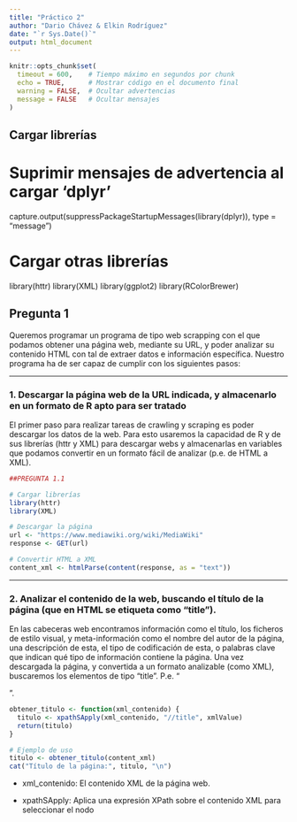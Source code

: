 ```yaml
---
title: "Práctico 2"
author: "Dario Chávez & Elkin Rodríguez"
date: "`r Sys.Date()`"
output: html_document
---
```


```r
knitr::opts_chunk$set(
  timeout = 600,    # Tiempo máximo en segundos por chunk
  echo = TRUE,      # Mostrar código en el documento final
  warning = FALSE,  # Ocultar advertencias
  message = FALSE   # Ocultar mensajes
)
```


## Cargar librerías

# Suprimir mensajes de advertencia al cargar 'dplyr'

capture.output(suppressPackageStartupMessages(library(dplyr)), type =
"message")

# Cargar otras librerías

library(httr) library(XML) library(ggplot2) library(RColorBrewer)

## Pregunta 1

Queremos programar un programa de tipo web scrapping con el que podamos
obtener una página web, mediante su URL, y poder analizar su contenido
HTML con tal de extraer datos e información específica. Nuestro programa
ha de ser capaz de cumplir con los siguientes pasos:

------------------------------------------------------------------------

### **1. Descargar la página web de la URL indicada, y almacenarlo en un formato de R apto para ser tratado**

El primer paso para realizar tareas de crawling y scraping es poder
descargar los datos de la web. Para esto usaremos la capacidad de R y de
sus librerías (httr y XML) para descargar webs y almacenarlas en
variables que podamos convertir en un formato fácil de analizar (p.e. de
HTML a XML).

```r


##PREGUNTA 1.1

# Cargar librerías
library(httr)
library(XML)

# Descargar la página
url <- "https://www.mediawiki.org/wiki/MediaWiki"
response <- GET(url)

# Convertir HTML a XML
content_xml <- htmlParse(content(response, as = "text"))
```

------------------------------------------------------------------------

### **2. Analizar el contenido de la web, buscando el título de la página (que en HTML se etiqueta como “title”).**

En las cabeceras web encontramos información como el título, los
ficheros de estilo visual, y meta-información como el nombre del autor
de la página, una descripción de esta, el tipo de codificación de esta,
o palabras clave que indican qué tipo de información contiene la página.
Una vez descargada la página, y convertida a un formato analizable (como
XML), buscaremos los elementos de tipo “title”. P.e. “

<title>Titulo de Página</title>

”.

```r
obtener_titulo <- function(xml_contenido) {
  titulo <- xpathSApply(xml_contenido, "//title", xmlValue)
  return(titulo)
}

# Ejemplo de uso
titulo <- obtener_titulo(content_xml)
cat("Título de la página:", titulo, "\n")
```

-   xml_contenido: El contenido XML de la página web.

-   xpathSApply: Aplica una expresión XPath sobre el contenido XML para
    seleccionar el nodo

    <title>

    .

-   xmlValue: Extrae el valor (contenido) del nodo seleccionado, es
    decir, el título de la página.

------------------------------------------------------------------------

### **3. Analizar el contenido de la web, buscando todos los enlaces (que en HTML se etiquetan como “a”), buscando el texto del enlace, así como la URL.**

Vamos a extraer, usando las funciones de búsqueda XML, todos los enlaces
que salen de esta página con tal de listarlos y poder descargarlas más
tarde. Sabemos que estos son elementos de tipo “<a>”, que tienen el
atributo “href” para indicar la URL del enlace. P.e.
“<a href = ‘enlace’>Texto del Enlace</a>”. Del enlace nos quedaremos con
la URL de destino y con el valor del enlace (texto del enlace).

```r

# Extraer enlaces y textos
links <- xpathSApply(content_xml, "//a", xmlGetAttr, "href")
texts <- xpathSApply(content_xml, "//a", xmlValue)

# Limpiar valores nulos
links[is.null(links)] <- NA
texts[is.null(texts)] <- NA
links <- unlist(links)
texts <- unlist(texts)
```

------------------------------------------------------------------------

### **4. AGenerar una tabla con cada enlace encontrado, indicando el texto que acompaña el enlace, y el número de veces que aparece un enlace con ese mismo objetivo.**

En este paso nos interesa reunir los datos obtenidos en el anterior
paso. Tendremos que comprobar, para cada enlace, cuantas veces aparece.

```r
# Función para generar tabla de frecuencias y mantener el dataframe original
procesar_enlaces <- function(links, texts) {
  # Crear el dataframe con enlaces y textos
  data <- data.frame(Link = links, Text = texts, stringsAsFactors = FALSE)
  
  # Generar la tabla de frecuencias
  data_summary <- as.data.frame(table(data$Link), stringsAsFactors = FALSE)
  
  # Renombrar columnas para mayor claridad
  colnames(data_summary) <- c("Link", "Frequency")
  
  # Ordenar la tabla de frecuencias por frecuencia descendente
  data_summary <- data_summary[order(-data_summary$Frequency), ]
  
  # Devolver tanto la tabla de frecuencias como el dataframe original
  return(list(data = data, data_summary = data_summary))
}

# Llamar a la función y guardar los resultados
resultados <- procesar_enlaces(links, texts)

# Separar los resultados
data <- resultados$data
data_summary <- resultados$data_summary

# Mostrar las primeras filas de la tabla de frecuencias
head(data_summary)
```

-   links: Vectores de enlaces encontrados en la página web.

-   texts: Vectores de texto asociado a cada enlace encontrado.

-   data: El dataframe original que contiene los enlaces y sus textos.

-   

    ## data_summary: La tabla de frecuencias, que muestra cuántas veces aparece cada enlace.

### **5. Para cada enlace, seguirlo e indicar si está activo (podemos usar el código de status HTTP al hacer una petición a esa URL).**

En este paso podemos usar la función HEAD de la librería “httr”, que en
vez de descargarse la página como haría GET, solo consultamos los
atributos de la página o fichero destino. HEAD nos retorna una lista de
atributos, y de entre estos hay uno llamado “header” que contiene más
atributos sobre la página buscada. Si seguimos podemos encontrar el
“status_code” en “resultado\$status_code”. El “status_code” nos indica
el resultado de la petición de página o fichero. Este código puede
indicar que la petición ha sido correcta (200), que no se ha encontrado
(404), que el acceso está restringido (403), etc. Actividad Evaluable 2
3 Máster en Gestión de la Ciberseguridad - Data Driven Security – 2024 /
2025 • Tened en cuenta que hay enlaces con la URL relativa, con forma
“/xxxxxx/xxxxx/a.html”. En este caso, podemos indicarle como “handle” el
dominio de la página que estamos tratando, o añadirle el dominio a la
URL con la función “paste”.\
• Tened en cuenta que puede haber enlaces externos con la URL absoluta,
con forma “<http://xxxxxx/xxxx/a.html>” (o https), que los trataremos
directamente. • Tened en cuenta que puede haber enlaces que apunten a
subdominios distintos, con forma “//subdominio/xxxx/xxxx/a.html”. En
este caso podemos adjuntarle el prefijo “https:” delante, convirtiendo
la URL en absoluta. • Tened en cuenta URLS internas con tags, como por
ejemplo “#search-p”. Estos apuntan a la misma página en la que estamos,
pero diferente altura de página. Equivale a acceder a la URL relativa de
la misma página en la que estamos. Es recomendado poner un tiempo de
espera entre petición y petición de pocos segundos (comando
“Sys.sleep”), para evitar ser “baneados” por el servidor. Para poder
examinar las URLs podemos usar expresiones regulares, funciones como
“grep”, o mirar si en los primeros caracteres de la URL encontramos “//”
o “http”. Para tratar las URLs podemos usar la ayuda de la función
“paste”, para manipular cadenas de caracteres y poder añadir prefijos a
las URLs si fuera necesario.

```r
##PREGUNTA 1.5

# Crear data.frame
data <- data.frame(Link = links, Text = texts)
data_summary <- as.data.frame(table(data$Link))

# Renombrar columnas
colnames(data_summary) <- c("Link", "Frequency")

# Base URL del dominio
base_url <- "https://www.mediawiki.org"

# Procesar cada enlace del data.frame original 'data'
data$status_code <- sapply(data$Link, function(link) {
  # Manejo de enlaces (relativos, absolutos, subdominios e internos)
  if (is.na(link)) {
    full_url <- NA
  } else if (grepl("^http", link)) {
    full_url <- link  # URLs absolutas
  } else if (grepl("^//", link)) {
    full_url <- paste0("https:", link)  # Subdominios
  } else if (grepl("^#", link)) {
    full_url <- paste0(base_url, link)  # URLs internas con tags
  } else {
    full_url <- paste0(base_url, link)  # URLs relativas
  }
  
  # Intentar obtener el código de estado usando HEAD
  tryCatch({
    if (!is.na(full_url)) {
      response <- HEAD(full_url)
      status_code <- response$status_code
    } else {
      status_code <- NA
    }
  }, error = function(e) {
    status_code <- NA  # Asignar NA en caso de error
  })
  
  # Pausa entre solicitudes para evitar ser "baneados"
  #Sys.sleep(1)
  Sys.sleep(runif(1, 0.5, 1))  # Pausa aleatoria entre 0.5 y 1 segundo
  
  # Retornar el código de estado
  return(status_code)
})

# Resumir los datos en el data.frame final 'final_data'
library(dplyr)

final_data <- data %>%
  group_by(Link) %>%
  summarize(
    Text = first(Text),
    Frequency = n(),
    Status_Code = first(status_code)
  )

```
